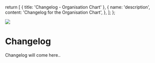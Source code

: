 
  return [
    { title: 'Changelog - Organisation Chart' },
    {
      name: 'description',
      content: 'Changelog for the Organisation Chart',
    },
  ];
};


[![](https://img.shields.io/npm/v/@digdir/organisation-chart?label=latest%20release&color=0051be)](https://www.npmjs.com/package/@digdir/organisation-chart)

# Changelog

Changelog will come here..
